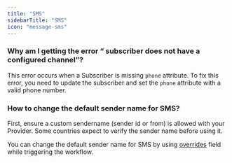 ```yaml
---
title: "SMS"
sidebarTitle: "SMS"
icon: "message-sms"
---
```



### Why am I getting the error “ subscriber does not have a configured channel”?

This error occurs when a Subscriber is missing `phone` attribute. To fix this error, you need to update the subscriber and set the `phone` attribute with a valid phone number.

### How to change the default sender name for SMS?

First, ensure a custom sendername (sender id or from) is allowed with your Provider. Some countries expect to verify the sender name before using it.

You can change the default sender name for SMS by using [overrides](/channels-and-providers/sms/overview#sending-sms-overrides) field while triggering the workflow.

<ContactSupportSnippet />
